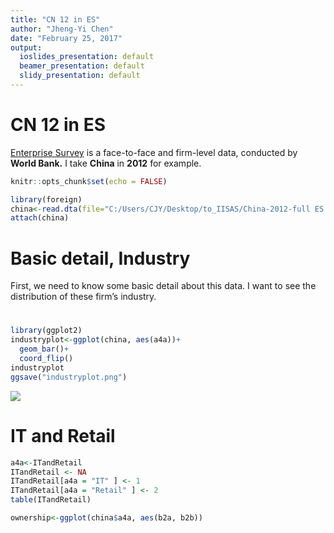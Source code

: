 ---
title: "CN 12 in ES"
author: "Jheng-Yi Chen"
date: "February 25, 2017"
output:
  ioslides_presentation: default
  beamer_presentation: default
  slidy_presentation: default
---

# CN 12 in ES

[Enterprise Survey](https://www.enterprisesurveys.org/) is a face-to-face and firm-level data, conducted by __World Bank.__
I take __China__ in __2012__ for example.

```{r setup, include=FALSE}
knitr::opts_chunk$set(echo = FALSE)
```

```{r}
library(foreign)
china<-read.dta(file="C:/Users/CJY/Desktop/to_IISAS/China-2012-full ES N2700 data.dta")
attach(china)
```

# Basic detail, Industry 

First, we need to know some basic detail about this data. I want to see the distribution of these firm's industry.

#
```{r, echo=TRUE}
library(ggplot2)
industryplot<-ggplot(china, aes(a4a))+
  geom_bar()+
  coord_flip()
industryplot
ggsave("industryplot.png")
```

![](industryplot.png)

# IT and Retail

```{r}
a4a<-ITandRetail
ITandRetail <- NA
ITandRetail[a4a = "IT" ] <- 1
ITandRetail[a4a = "Retail" ] <- 2
table(ITandRetail)

ownership<-ggplot(china$a4a, aes(b2a, b2b))
```



